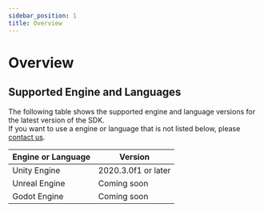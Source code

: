 ```yaml
---
sidebar_position: 1
title: Overview
---
```


# Overview

## Supported Engine and Languages

The following table shows the supported engine and language versions for the latest version of the SDK.  
If you want to use a engine or language that is not listed below, please [contact us](https://dogutech.io/en/contact-us).

| Engine or Language | Version             |
| ------------------ | ------------------- |
| Unity Engine       | 2020.3.0f1 or later |
| Unreal Engine      | Coming soon         |
| Godot Engine       | Coming soon         |
